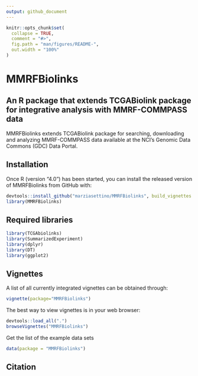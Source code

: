 ```yaml
---
output: github_document
---
```


<!-- README.md is generated from README.Rmd. Please edit that file -->

```r
knitr::opts_chunk$set(
  collapse = TRUE,
  comment = "#>",
  fig.path = "man/figures/README-",
  out.width = "100%"
)
```

# MMRFBiolinks 
## An R package that extends TCGABiolink package for integrative analysis with MMRF-COMMPASS data

<!-- badges: start -->
<!-- badges: end -->

MMRFBiolinks extends TCGABiolink package for searching, downloading and analyzing MMRF-COMMPASS data available at the NCI’s Genomic Data Commons (GDC) Data Portal.

## Installation

Once R (version “4.0”) has been started, you can install the released version of MMRFBiolinks from GitHub with:

``` r
devtools::install_github("marziasettino/MMRFBiolinks", build_vignettes = TRUE)
library(MMRFBiolinks)
```

## Required libraries


```r
library(TCGAbiolinks)
library(SummarizedExperiment)
library(dplyr)
library(DT)
library(ggplot2)
```


## Vignettes
A list of all currently integrated vignettes can be obtained through:




```r
vignette(package="MMRFBiolinks")
```
The best way to view vignettes is in your web browser:


```r
devtools::load_all(".")
browseVignettes("MMRFBiolinks")
```

Get the list of the example data sets

```r
data(package = "MMRFBiolinks")
```

## Citation





